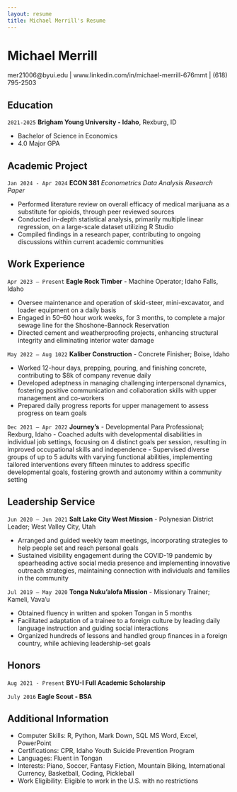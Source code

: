 ```yaml
---
layout: resume
title: Michael Merrill's Resume
---
```

# Michael Merrill
mer21006@byui.edu | www.linkedin.com/in/michael-merrill-676mmt | (618) 795-2503 

<!--
<div id="webaddress">
<a href="datascience@byui.edu">datascience@byui.edu</a>
| <a href="https://byuidatascience.github.io/development.html">Data Science Program</a>
</div> -->

<!-- https://www.monique.tech/the-art-of-markdown -->


## Education

`2021-2025`
__Brigham Young University - Idaho__, Rexburg, ID

- Bachelor of Science in Economics
- 4.0 Major GPA

  
## Academic Project

`Jan 2024 - Apr 2024`
__ECON 381__ _Econometrics Data Analysis Research Paper_

- Performed literature review on overall efficacy of medical marijuana as a substitute for opioids, through peer reviewed sources
- Conducted in-depth statistical analysis, primarily multiple linear regression, on a large-scale dataset utilizing R Studio
- Compiled findings in a research paper, contributing to ongoing discussions within current academic communities


## Work Experience


`Apr 2023 – Present`
__Eagle Rock Timber__ -  Machine Operator; Idaho Falls, Idaho

-	Oversee maintenance and operation of skid-steer, mini-excavator, and loader equipment on a daily basis
-	Engaged in 50–60 hour work weeks, for 3 months, to complete a major sewage line for the Shoshone-Bannock Reservation
-	Directed cement and weatherproofing projects, enhancing structural integrity and eliminating interior water damage

`May 2022 – Aug 1022`
__Kaliber Construction__ - Concrete Finisher; Boise, Idaho

-	Worked 12-hour days, prepping, pouring, and finishing concrete, contributing to $8k of company revenue daily
-	Developed adeptness in managing challenging interpersonal dynamics, fostering positive communication and collaboration skills with upper management and co-workers
-	Prepared daily progress reports for upper management to assess progress on team goals

`Dec 2021 – Apr 2022`
__Journey’s__ - Developmental Para Professional; Rexburg, Idaho
-	Coached adults with developmental disabilities in individual job settings, focusing on 4 distinct goals per session, resulting in improved occupational skills and independence
-	Supervised diverse groups of up to 5 adults with varying functional abilities, implementing tailored interventions every fifteen minutes to address specific developmental goals, fostering growth and autonomy within a community setting


## Leadership Service


`Jun 2020 – Jun 2021`
__Salt Lake City West Mission__ - Polynesian District Leader; West Valley City, Utah

-	Arranged and guided weekly team meetings, incorporating strategies to help people set and reach personal goals
-	Sustained visibility engagement during the COVID-19 pandemic by spearheading active social media presence and implementing innovative outreach strategies, maintaining connection with individuals and families in the community

`Jul 2019 – May 2020`
__Tonga Nuku’alofa Mission__ - Missionary Trainer; Kameli, Vava’u

-	Obtained fluency in written and spoken Tongan in 5 months
-	Facilitated adaptation of a trainee to a foreign culture by leading daily language instruction and guiding social interactions
-	Organized hundreds of lessons and handled group finances in a foreign country, while achieving leadership-set goals

## Honors											

`Aug 2021 - Present`
__BYU-I Full Academic Scholarship__

`July 2016`
__Eagle Scout - BSA__

## Additional Information								

- Computer Skills: R, Python, Mark Down, SQL MS Word, Excel, PowerPoint
- Certifications: CPR, Idaho Youth Suicide Prevention Program
- Languages: Fluent in Tongan
- Interests: Piano, Soccer, Fantasy Fiction, Mountain Biking, International Currency, Basketball, Coding, Pickleball
- Work Eligibility: Eligible to work in the U.S. with no restrictions 




<!-- ### Footer

Last updated: Mar 2024 -->